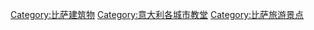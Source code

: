 {{Commons category|Churches in Pisa}}

[[Category:比萨建筑物|Category:比萨建筑物]]
[[Category:意大利各城市教堂|Category:意大利各城市教堂]]
[[Category:比萨旅游景点|Category:比萨旅游景点]]